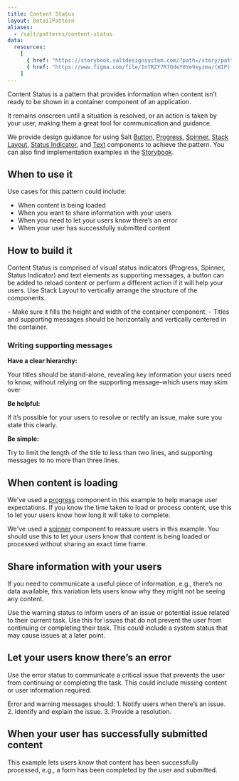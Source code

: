 ```yaml
---
title: Content Status
layout: DetailPattern
aliases:
  - /salt/patterns/content-status
data:
  resources:
    [
      { href: "https://storybook.saltdesignsystem.com/?path=/story/patterns-content-status--info", label: "Examples" },
      { href: "https://www.figma.com/file/InTRZY7R7OdeY0Ye9eyzma/(WIP)-Content-Status?type=design&node-id=652-3271&mode=design&t=BoYoZt69VHfzizeO-0", label: "Content Status examples", internal: true },
    ]
---
```


Content Status is a pattern that provides information when content isn’t ready to be shown in a container component of an application.

It remains onscreen until a situation is resolved, or an action is taken by your user, making them a great tool for communication and guidance.

<Diagram
  src="/img/patterns/content-status/content-status.png"
  alt="Example showing a content status with an info indicator"
  border
/>

We provide design guidance for using Salt [Button](/salt/components/button), [Progress](/salt/components/progress), [Spinner](/salt/components/spinner), [Stack Layout](/salt/components/stack-layout), [Status Indicator](/salt/components/status-indicator), and [Text](/salt/components/text) components to achieve the pattern. You can also find implementation examples in the [Storybook](https://storybook.saltdesignsystem.com/?path=/story/patterns-content-status--info).

## When to use it

Use cases for this pattern could include:
- When content is being loaded
- When you want to share information with your users
- When you need to let your users know there’s an error
- When your user has successfully submitted content

## How to build it

Content Status is comprised of visual status indicators (Progress, Spinner, Status Indicator) and text elements as supporting messages, a button can be added to reload content or perform a different action if it will help your users. Use Stack Layout to vertically arrange the structure of the components.

<Diagram
  src="/img/patterns/content-status/build.png"
  alt="Example showing a content status with components and spacing labeled"
  border
/>

<ExampleContainer type="positive" customPillText="Best practices">
- Make sure it fills the height and width of the container component.
- Titles and supporting messages should be horizontally and vertically centered in the container.
</ExampleContainer>

### Writing supporting messages

**Have a clear hierarchy:**

Your titles should be stand-alone, revealing key information your users need to know, without relying on the supporting message–which users may skim over

**Be helpful:**

If it’s possible for your users to resolve or rectify an issue, make sure you state this clearly.

**Be simple:** 

Try to limit the length of the title to less than two lines, and supporting messages to no more than three lines.

## When content is loading

We've used a [progress](/salt/components/progress) component in this example to help manage user expectations. If you know the time taken to load or process content, use this to let your users know how long it will take to complete.

<Diagram
  src="/img/patterns/content-status/progress.png"
  alt="Example showing a content status with a progress indicator"
  border
/>

We've used a [spinner](/salt/components/spinner) component to reassure users in this example. You should use this to let your users know that content is being loaded or processed without sharing an exact time frame.

<Diagram
  src="/img/patterns/content-status/spinner.png"
  alt="Example showing a content status with a spinner"
  border
/>

## Share information with your users

If you need to communicate a useful piece of information, e.g., there’s no data available, this variation lets users know why they might not be seeing any content.

<Diagram
  src="/img/patterns/content-status/info.png"
  alt="Example showing a content status with an info indicator"
  border
/>

Use the warning status to inform users of an issue or potential issue related to their current task. Use this for issues that do not prevent the user from continuing or completing their task. This could include a system status that may cause issues at a later point.

<Diagram
  src="/img/patterns/content-status/warning.png"
  alt="Example showing a content status with a warning indicator"
  border
/>

## Let your users know there’s an error

Use the error status to communicate a critical issue that prevents the user from continuing or completing the task. This could include missing content or user information required.

<Diagram
  src="/img/patterns/content-status/error.png"
  alt="Example showing a content status with an error indicator"
  border
/>

<ExampleContainer type="positive" customPillText="Best practices">
 Error and warning messages should: 1. Notify users when there’s an issue. 2. Identify and explain the issue. 3. Provide a resolution.
</ExampleContainer>


## When your user has successfully submitted content

This example lets users know that content has been successfully processed, e.g., a form has been completed by the user and submitted.

<Diagram
  src="/img/patterns/content-status/success.png"
  alt="Example showing a content status with a success indicator"
  border
/>